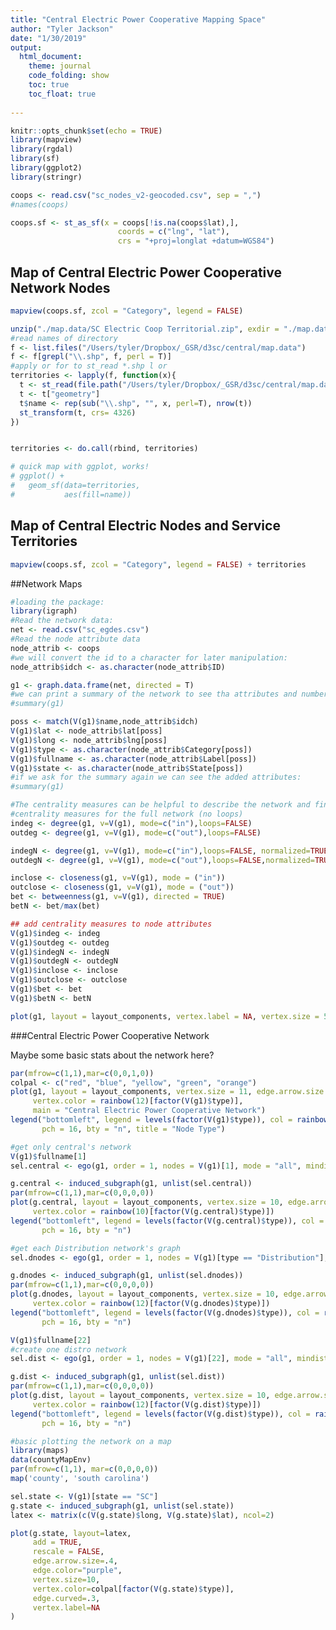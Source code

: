 ```yaml
---
title: "Central Electric Power Cooperative Mapping Space"
author: "Tyler Jackson"
date: "1/30/2019"
output: 
  html_document:
    theme: journal
    code_folding: show
    toc: true
    toc_float: true
  
---
```


```r
knitr::opts_chunk$set(echo = TRUE)
library(mapview)
library(rgdal)
library(sf)
library(ggplot2)
library(stringr)
```

```r
coops <- read.csv("sc_nodes_v2-geocoded.csv", sep = ",")
#names(coops)

coops.sf <- st_as_sf(x = coops[!is.na(coops$lat),], 
                        coords = c("lng", "lat"),
                        crs = "+proj=longlat +datum=WGS84")


```


## Map of Central Electric Power Cooperative Network Nodes
```r
mapview(coops.sf, zcol = "Category", legend = FALSE)
```

```r
unzip("./map.data/SC Electric Coop Territorial.zip", exdir = "./map.data")
#read names of directory
f <- list.files("/Users/tyler/Dropbox/_GSR/d3sc/central/map.data")
f <- f[grepl("\\.shp", f, perl = T)]
#apply or for to st_read *.shp l or 
territories <- lapply(f, function(x){
  t <- st_read(file.path("/Users/tyler/Dropbox/_GSR/d3sc/central/map.data", x))
  t <- t["geometry"]
  t$name <- rep(sub("\\.shp", "", x, perl=T), nrow(t))
  st_transform(t, crs= 4326)
})


territories <- do.call(rbind, territories)

# quick map with ggplot, works!
# ggplot() +
#   geom_sf(data=territories,
#           aes(fill=name))


```
## Map of Central Electric Nodes and Service Territories
```r
mapview(coops.sf, zcol = "Category", legend = FALSE) + territories
```


##Network Maps
```r
#loading the package:
library(igraph)
#Read the network data:
net <- read.csv("sc_egdes.csv")
#Read the node attribute data
node_attrib <- coops
#we will convert the id to a character for later manipulation:
node_attrib$idch <- as.character(node_attrib$ID)
```

```r
g1 <- graph.data.frame(net, directed = T)
#we can print a summary of the network to see tha attributes and number of edges and nodes:
#summary(g1)

poss <- match(V(g1)$name,node_attrib$idch)
V(g1)$lat <- node_attrib$lat[poss]
V(g1)$long <- node_attrib$lng[poss]
V(g1)$type <- as.character(node_attrib$Category[poss])
V(g1)$fullname <- as.character(node_attrib$Label[poss])
V(g1)$state <- as.character(node_attrib$State[poss])
#if we ask for the summary again we can see the added attributes:
#summary(g1)
```



```r
#The centrality measures can be helpful to describe the network and find nodes that could be interesting.  Here we compute some centrality measures and we add it to the network:
#centrality measures for the full network (no loops)
indeg <- degree(g1, v=V(g1), mode=c("in"),loops=FALSE)
outdeg <- degree(g1, v=V(g1), mode=c("out"),loops=FALSE)

indegN <- degree(g1, v=V(g1), mode=c("in"),loops=FALSE, normalized=TRUE)
outdegN <- degree(g1, v=V(g1), mode=c("out"),loops=FALSE,normalized=TRUE)

inclose <- closeness(g1, v=V(g1), mode = ("in"))
outclose <- closeness(g1, v=V(g1), mode = ("out"))
bet <- betweenness(g1, v=V(g1), directed = TRUE)
betN <- bet/max(bet)

## add centrality measures to node attributes
V(g1)$indeg <- indeg
V(g1)$outdeg <- outdeg
V(g1)$indegN <- indegN
V(g1)$outdegN <- outdegN
V(g1)$inclose <- inclose
V(g1)$outclose <- outclose
V(g1)$bet <- bet
V(g1)$betN <- betN

```
```r
plot(g1, layout = layout_components, vertex.label = NA, vertex.size = 5, edge.arrow.size = .4)
```
###Central Electric Power Cooperative Network

Maybe some basic stats about the network here?
```r
par(mfrow=c(1,1),mar=c(0,0,1,0))
colpal <- c("red", "blue", "yellow", "green", "orange")
plot(g1, layout = layout_components, vertex.size = 11, edge.arrow.size = .4, 
     vertex.color = rainbow(12)[factor(V(g1)$type)],
     main = "Central Electric Power Cooperative Network")
legend("bottomleft", legend = levels(factor(V(g1)$type)), col = rainbow(12),
       pch = 16, bty = "n", title = "Node Type")


```
```r
#get only central's network
V(g1)$fullname[1]
sel.central <- ego(g1, order = 1, nodes = V(g1)[1], mode = "all", mindist = 0)

g.central <- induced_subgraph(g1, unlist(sel.central))
par(mfrow=c(1,1),mar=c(0,0,0,0))
plot(g.central, layout = layout_components, vertex.size = 10, edge.arrow.size = .4, 
     vertex.color = rainbow(10)[factor(V(g.central)$type)])
legend("bottomleft", legend = levels(factor(V(g.central)$type)), col = rainbow(10),
       pch = 16, bty = "n")
```
```r
#get each Distribution network's graph
sel.dnodes <- ego(g1, order = 1, nodes = V(g1)[type == "Distribution"], mode = "all", mindist = 0)

g.dnodes <- induced_subgraph(g1, unlist(sel.dnodes))
par(mfrow=c(1,1),mar=c(0,0,0,0))
plot(g.dnodes, layout = layout_components, vertex.size = 10, edge.arrow.size = .4, 
     vertex.color = rainbow(12)[factor(V(g.dnodes)$type)])
legend("bottomleft", legend = levels(factor(V(g.dnodes)$type)), col = rainbow(12),
       pch = 16, bty = "n")
```

```r

V(g1)$fullname[22]
#create one distro network
sel.dist <- ego(g1, order = 1, nodes = V(g1)[22], mode = "all", mindist = 0)

g.dist <- induced_subgraph(g1, unlist(sel.dist))
par(mfrow=c(1,1),mar=c(0,0,0,0))
plot(g.dist, layout = layout_components, vertex.size = 10, edge.arrow.size = .4, 
     vertex.color = rainbow(12)[factor(V(g.dist)$type)])
legend("bottomleft", legend = levels(factor(V(g.dist)$type)), col = rainbow(12),
       pch = 16, bty = "n")
```

```r
#basic plotting the network on a map
library(maps)
data(countyMapEnv)
par(mfrow=c(1,1), mar=c(0,0,0,0))
map('county', 'south carolina')

sel.state <- V(g1)[state == "SC"]
g.state <- induced_subgraph(g1, unlist(sel.state))
latex <- matrix(c(V(g.state)$long, V(g.state)$lat), ncol=2)

plot(g.state, layout=latex,
     add = TRUE,
     rescale = FALSE,
     edge.arrow.size=.4,
     edge.color="purple",
     vertex.size=10, 
     vertex.color=colpal[factor(V(g.state)$type)],
     edge.curved=.3,
     vertex.label=NA
)
```

